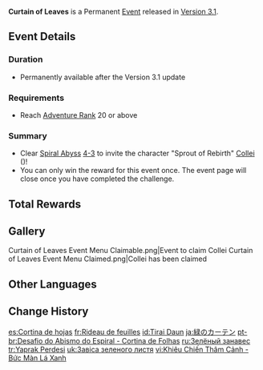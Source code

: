 {{Event
|name              = Curtain of Leaves - Spiral Abyss Challenge
|image             = Curtain of Leaves.png
|type              = In-Game
|group             = Spiral Abyss
|group2            = Indefinite
|time_known        = yes
|time_start        = 2022-09-28 11:00:00
|time_start_offset = UTC+8
|time_end          = none
|link              = https://www.hoyolab.com/article/9331348
}}
{{Description|The Forest Ranger from [[Sumeru]], [[Collei]], seems to be in a bit of a pickle...<br>Somewhere deep in the rainforest, a reckless researcher from the [[Akademiya]] has activated a secretly-developed machine to break into a huge, spiraling set of ruins.<br>Collei, investigating nearby, wound up being caught up in the incident, and has lost contact with the outside world.<br>Though her skills and her survival techniques should allow her to escape on her own, her [[Tighnari|master]] and friends are worried for her safety nonetheless. So please, would you take a quick gander in there to search for her?}}
'''Curtain of Leaves''' is a Permanent [[Event]] released in [[Version 3.1]].

==Event Details==
===Duration===
* Permanently available after the Version 3.1 update

===Requirements===
* Reach [[Adventure Rank]] 20 or above

===Summary===
* Clear [[Spiral Abyss]] [[Spiral Abyss/Floors#Floor 4|4-3]] to invite the character "Sprout of Rebirth" [[Collei]] ({{Dendro}})!
* You can only win the reward for this event once. The event page will close once you have completed the challenge.

==Total Rewards==
{{Event Rewards
|Collei = 1
|sort = Collei
}}

==Gallery==
<gallery>
Curtain of Leaves Event Menu Claimable.png|Event to claim Collei
Curtain of Leaves Event Menu Claimed.png|Collei has been claimed
</gallery>

==Other Languages==
{{Other Languages
|en      = Curtain of Leaves
|zhs     = 绿帷逐叶
|zhs_rm  = Lǜwéi Zhúyè
|zht     = 綠帷逐葉
|zht_rm  = Lǜwéi Zhúyè
|zh_tl   = 
|ja      = 緑のカーテン
|ja_rm   = Midori no Kaaten
|ja_tl   = Green Curtain
|ko      = 나뭇잎 커튼
|ko_rm   = Namunnip Keoteun
|ko_tl   = Leaf Curtain
|es      = Cortina de hojas
|es_tl   = Curtain of Leaves
|fr      = Rideau de feuilles
|fr_tl   = Curtain of Leaves
|ru      = Зелёный занавес
|ru_tl   = Green Curtain
|th      = ม่านใบไม้เขียวขจี
|th_rm   = Man Bai Mai Khiao Kha Chi
|th_tl   = Curtain of Green Leaves
|vi      = Bức Màn Lá Xanh
|vi_tl   = Curtain of Green Leaves
|de      = Den Blättern nach durch die grüne Wand"
|de_tl   = After the Leaves Through the Green Wall
|id      = Tirai Daun
|id_tl   = Leaf Curtain
|pt      = Cortina de Folhas
|pt_tl   = Curtain of Leaves
|tr      = Yaprak Perdesi
|tr_tl   = 
|it      = Sipario di foglie
|it_tl   = 
}}

==Change History==
{{Change History|3.1}}

[[es:Cortina de hojas]]
[[fr:Rideau de feuilles]]
[[id:Tirai Daun]]
[[ja:緑のカーテン]]
[[pt-br:Desafio do Abismo do Espiral - Cortina de Folhas]]
[[ru:Зелёный занавес]]
[[tr:Yaprak Perdesi]]
[[uk:Завіса зеленого листя]]
[[vi:Khiêu Chiến Thâm Cảnh - Bức Màn Lá Xanh]]